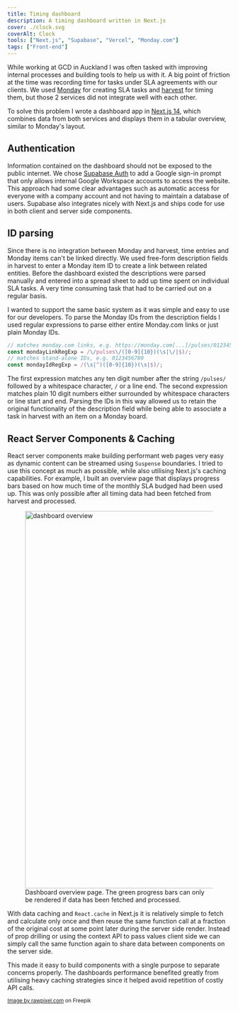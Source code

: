 ```yaml
---
title: Timing dashboard
description: A timing dashboard written in Next.js
cover: ./clock.svg
coverAlt: Clock
tools: ["Next.js", "Supabase", "Vercel", "Monday.com"]
tags: ["Front-end"]
---
```



While working at GCD in Auckland I was often tasked with improving internal processes and building tools to help us with
it. A big point of friction at the time was recording time for tasks under SLA agreements with our clients. We used
[Monday](https://monday.com) for creating SLA tasks and [harvest](https://getharvest.com) for timing them, but those 2
services did not integrate well with each other.

To solve this problem I wrote a dashboard app in [Next.js 14](https://nextjs.org/), which combines data from both
services and displays them in a tabular overview, similar to Monday's layout.

## Authentication

Information contained on the dashboard should not be exposed to the public internet. We chose [Supabase
Auth](https://supabase.com/docs/guides/auth) to add a Google sign-in prompt that only allows internal Google Workspace
accounts to access the website. This approach had some clear advantages such as automatic access for everyone with a
company account and not having to maintain a database of users. Supabase also integrates nicely with Next.js and ships
code for use in both client and server side components.

## ID parsing

Since there is no integration between Monday and harvest, time entries and Monday items can't be linked directly. We
used free-form description fields in harvest to enter a Monday item ID to create a link between related entities. Before
the dashboard existed the descriptions were parsed manually and entered into a spread sheet to add up time spent on
individual SLA tasks. A very time consuming task that had to be carried out on a regular basis.

I wanted to support the same basic system as it was simple and easy to use for our developers. To parse the Monday IDs
from the description fields I used regular expressions to parse either entire Monday.com links or just plain Monday IDs.

```js
// matches monday.com links, e.g. https://monday.com[...]/pulses/0123456789
const mondayLinkRegExp = /\/pulses\/([0-9]{10})(\s|\/|$)/;
// matches stand-alone IDs, e.g. 0123456789
const mondayIdRegExp = /(\s|^)([0-9]{10})(\s|$)/;
```

The first expression matches any ten digit number after the string `/pulses/` followed by a whitespace character, `/` or
a line end. The second expression matches plain 10 digit numbers either surrounded by whitespace characters or line
start and end. Parsing the IDs in this way allowed us to retain the original functionality of the description field
while being able to associate a task in harvest with an item on a Monday board.

## React Server Components & Caching

React server components make building performant web pages very easy as dynamic content can be streamed using `Suspense`
boundaries. I tried to use this concept as much as possible, while also utilising Next.js's caching capabilities. For
example, I built an overview page that displays progress bars based on how much time of the monthly SLA budged had been
used up. This was only possible after all timing data had been fetched from harvest and processed.

<figure>
  <Image alt="dashboard overview" src={dashboard} width="850" />
  <figcaption>
    Dashboard overview page. The green progress bars can only be rendered if data has been fetched and processed.
  </figcaption>
</figure>

With data caching and `React.cache` in Next.js it is relatively simple to fetch and calculate only once and then reuse
the same function call at a fraction of the original cost at some point later during the server side render. Instead of
prop drilling or using the context API to pass values client side we can simply call the same function again to share
data between components on the server side.

This made it easy to build components with a single purpose to separate concerns properly. The dashboards performance
benefited greatly from utilising heavy caching strategies since it helped avoid repetition of costly API calls.

<small>
  <a href="https://www.freepik.com/free-vector/illustration-clock_2606098.htm">Image by rawpixel.com</a> on Freepik
</small>
